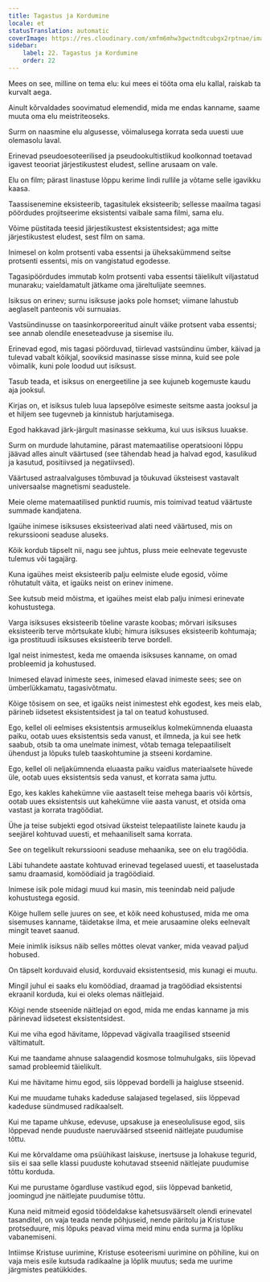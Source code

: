 ```yaml
---
title: Tagastus ja Kordumine
locale: et
statusTranslation: automatic
coverImage: https://res.cloudinary.com/xmfm6mhw3gwctndtcubgx2rptnae/image/upload/v1741354419/small_cover_la_gran_rebelion_28716e29d2.webp
sidebar:
    label: 22. Tagastus ja Kordumine
    order: 22
---
```

Mees on see, milline on tema elu: kui mees ei tööta oma elu kallal, raiskab ta kurvalt aega.

Ainult kõrvaldades soovimatud elemendid, mida me endas kanname, saame muuta oma elu meistriteoseks.

Surm on naasmine elu algusesse, võimalusega korrata seda uuesti uue olemasolu laval.

Erinevad pseudoesoteerilised ja pseudookultistlikud koolkonnad toetavad igavest teooriat järjestikustest eludest, selline arusaam on vale.

Elu on film; pärast linastuse lõppu kerime lindi rullile ja võtame selle igavikku kaasa.

Taassisenemine eksisteerib, tagasitulek eksisteerib; sellesse maailma tagasi pöördudes projitseerime eksistentsi vaibale sama filmi, sama elu.

Võime püstitada teesid järjestikustest eksistentsidest; aga mitte järjestikustest eludest, sest film on sama.

Inimesel on kolm protsenti vaba essentsi ja üheksakümmend seitse protsenti essentsi, mis on vangistatud egodesse.

Tagasipöördudes immutab kolm protsenti vaba essentsi täielikult viljastatud munaraku; vaieldamatult jätkame oma järeltulijate seemnes.

Isiksus on erinev; surnu isiksuse jaoks pole homset; viimane lahustub aeglaselt panteonis või surnuaias.

Vastsündinusse on taasinkorporeeritud ainult väike protsent vaba essentsi; see annab olendile eneseteadvuse ja sisemise ilu.

Erinevad egod, mis tagasi pöörduvad, tiirlevad vastsündinu ümber, käivad ja tulevad vabalt kõikjal, sooviksid masinasse sisse minna, kuid see pole võimalik, kuni pole loodud uut isiksust.

Tasub teada, et isiksus on energeetiline ja see kujuneb kogemuste kaudu aja jooksul.

Kirjas on, et isiksus tuleb luua lapsepõlve esimeste seitsme aasta jooksul ja et hiljem see tugevneb ja kinnistub harjutamisega.

Egod hakkavad järk-järgult masinasse sekkuma, kui uus isiksus luuakse.

Surm on murdude lahutamine, pärast matemaatilise operatsiooni lõppu jäävad alles ainult väärtused (see tähendab head ja halvad egod, kasulikud ja kasutud, positiivsed ja negatiivsed).

Väärtused astraalvalguses tõmbuvad ja tõukuvad üksteisest vastavalt universaalse magnetismi seadustele.

Meie oleme matemaatilised punktid ruumis, mis toimivad teatud väärtuste summade kandjatena.

Igaühe inimese isiksuses eksisteerivad alati need väärtused, mis on rekurssiooni seaduse aluseks.

Kõik kordub täpselt nii, nagu see juhtus, pluss meie eelnevate tegevuste tulemus või tagajärg.

Kuna igaühes meist eksisteerib palju eelmiste elude egosid, võime rõhutatult väita, et igaüks neist on erinev inimene.

See kutsub meid mõistma, et igaühes meist elab palju inimesi erinevate kohustustega.

Varga isiksuses eksisteerib tõeline varaste koobas; mõrvari isiksuses eksisteerib terve mõrtsukate klubi; himura isiksuses eksisteerib kohtumaja; iga prostituudi isiksuses eksisteerib terve bordell.

Igal neist inimestest, keda me omaenda isiksuses kanname, on omad probleemid ja kohustused.

Inimesed elavad inimeste sees, inimesed elavad inimeste sees; see on ümberlükkamatu, tagasivõtmatu.

Kõige tõsisem on see, et igaüks neist inimestest ehk egodest, kes meis elab, pärineb iidsetest eksistentsidest ja tal on teatud kohustused.

Ego, kellel oli eelmises eksistentsis armuseiklus kolmekümnenda eluaasta paiku, ootab uues eksistentsis seda vanust, et ilmneda, ja kui see hetk saabub, otsib ta oma unelmate inimest, võtab temaga telepaatiliselt ühendust ja lõpuks tuleb taaskohtumine ja stseeni kordamine.

Ego, kellel oli neljakümnenda eluaasta paiku vaidlus materiaalsete hüvede üle, ootab uues eksistentsis seda vanust, et korrata sama juttu.

Ego, kes kakles kahekümne viie aastaselt teise mehega baaris või kõrtsis, ootab uues eksistentsis uut kahekümne viie aasta vanust, et otsida oma vastast ja korrata tragöödiat.

Ühe ja teise subjekti egod otsivad üksteist telepaatiliste lainete kaudu ja seejärel kohtuvad uuesti, et mehaaniliselt sama korrata.

See on tegelikult rekurssiooni seaduse mehaanika, see on elu tragöödia.

Läbi tuhandete aastate kohtuvad erinevad tegelased uuesti, et taaselustada samu draamasid, komöödiaid ja tragöödiaid.

Inimese isik pole midagi muud kui masin, mis teenindab neid paljude kohustustega egosid.

Kõige hullem selle juures on see, et kõik need kohustused, mida me oma sisemuses kanname, täidetakse ilma, et meie arusaamine oleks eelnevalt mingit teavet saanud.

Meie inimlik isiksus näib selles mõttes olevat vanker, mida veavad paljud hobused.

On täpselt korduvaid elusid, korduvaid eksistentsesid, mis kunagi ei muutu.

Mingil juhul ei saaks elu komöödiad, draamad ja tragöödiad eksistentsi ekraanil korduda, kui ei oleks olemas näitlejaid.

Kõigi nende stseenide näitlejad on egod, mida me endas kanname ja mis pärinevad iidsetest eksistentsidest.

Kui me viha egod hävitame, lõppevad vägivalla traagilised stseenid vältimatult.

Kui me taandame ahnuse salaagendid kosmose tolmuhulgaks, siis lõpevad samad probleemid täielikult.

Kui me hävitame himu egod, siis lõppevad bordelli ja haigluse stseenid.

Kui me muudame tuhaks kadeduse salajased tegelased, siis lõppevad kadeduse sündmused radikaalselt.

Kui me tapame uhkuse, edevuse, upsakuse ja eneseolulisuse egod, siis lõppevad nende puuduste naeruväärsed stseenid näitlejate puudumise tõttu.

Kui me kõrvaldame oma psüühikast laiskuse, inertsuse ja lohakuse tegurid, siis ei saa selle klassi puuduste kohutavad stseenid näitlejate puudumise tõttu korduda.

Kui me purustame õgardluse vastikud egod, siis lõppevad banketid, joomingud jne näitlejate puudumise tõttu.

Kuna neid mitmeid egosid töödeldakse kahetsusväärselt olendi erinevatel tasanditel, on vaja teada nende põhjuseid, nende päritolu ja Kristuse protseduure, mis lõpuks peavad viima meid minu enda surma ja lõpliku vabanemiseni.

Intiimse Kristuse uurimine, Kristuse esoteerismi uurimine on põhiline, kui on vaja meis esile kutsuda radikaalne ja lõplik muutus; seda me uurime järgmistes peatükkides.

